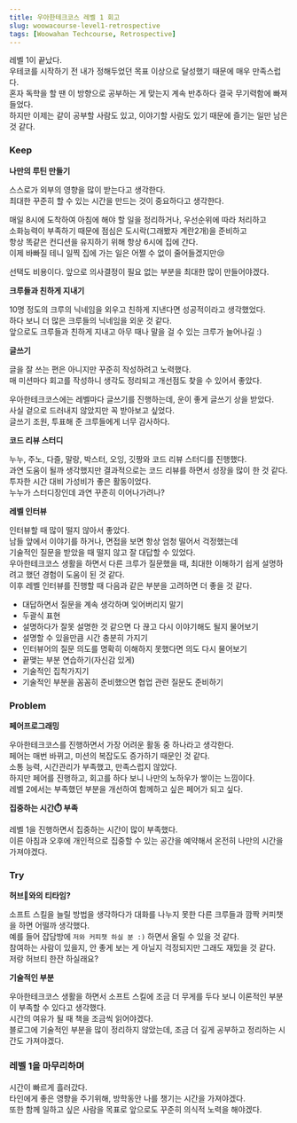 ```yaml
---
title: 우아한테크코스 레벨 1 회고
slug: woowacourse-level1-retrospective
tags: [Woowahan Techcourse, Retrospective]
---
```


레벨 1이 끝났다.  
우테코를 시작하기 전 내가 정해두었던 목표 이상으로 달성했기 때문에 매우 만족스럽다.  
혼자 독학을 할 땐 이 방향으로 공부하는 게 맞는지 계속 반추하다 결국 무기력함에 빠져들었다.  
하지만 이제는 같이 공부할 사람도 있고, 이야기할 사람도 있기 때문에 즐기는 일만 남은 것 같다.  

### Keep

**나만의 루틴 만들기**  

스스로가 외부의 영향을 많이 받는다고 생각한다.  
최대한 꾸준히 할 수 있는 시간을 만드는 것이 중요하다고 생각한다.  

매일 8시에 도착하여 아침에 해야 할 일을 정리하거나, 우선순위에 따라 처리하고  
소화능력이 부족하기 때문에 점심은 도시락(그래봤자 계란2개)을 준비하고  
항상 똑같은 컨디션을 유지하기 위해 항상 6시에 집에 간다.  
이제 바빠질 테니 일찍 집에 가는 일은 어쩔 수 없이 줄어들겠지만😢  

선택도 비용이다. 앞으로 의사결정이 필요 없는 부분을 최대한 많이 만들어야겠다.  

**크루들과 친하게 지내기**  

10명 정도의 크루의 닉네임을 외우고 친하게 지낸다면 성공적이라고 생각했었다.  
하다 보니 더 많은 크루들의 닉네임을 외운 것 같다.  
앞으로도 크루들과 친하게 지내고 아무 때나 말을 걸 수 있는 크루가 늘어나길 :)  

**글쓰기**  

글을 잘 쓰는 편은 아니지만 꾸준히 작성하려고 노력했다.  
매 미션마다 회고를 작성하니 생각도 정리되고 개선점도 찾을 수 있어서 좋았다.  

우아한테크코스에는 레벨마다 글쓰기를 진행하는데, 운이 좋게 글쓰기 상을 받았다.  
사실 겉으로 드러내지 않았지만 꼭 받아보고 싶었다.  
글쓰기 조원, 투표해 준 크루들에게 너무 감사하다.  

**코드 리뷰 스터디**  

누누, 주노, 다즐, 말랑, 박스터, 오잉, 깃짱와 코드 리뷰 스터디를 진행했다.  
과연 도움이 될까 생각했지만 결과적으로는 코드 리뷰를 하면서 성장을 많이 한 것 같다.  
투자한 시간 대비 가성비가 좋은 활동이었다.  
누누가 스터디장인데 과연 꾸준히 이어나가려나?  

**레벨 인터뷰**

인터뷰할 때 많이 떨지 않아서 좋았다.  
남들 앞에서 이야기를 하거나, 면접을 보면 항상 엄청 떨어서 걱정했는데  
기술적인 질문을 받았을 때 떨지 않고 잘 대답할 수 있었다.  
우아한테크코스 생활을 하면서 다른 크루가 질문했을 때, 최대한 이해하기 쉽게 설명하려고 했던 경험이 도움이 된 것 같다.  
이후 레벨 인터뷰를 진행할 때 다음과 같은 부분을 고려하면 더 좋을 것 같다.  
- 대답하면서 질문을 계속 생각하며 잊어버리지 말기  
- 두괄식 표현
- 설명하다가 잘못 설명한 것 같으면 다 끊고 다시 이야기해도 될지 물어보기  
- 설명할 수 있을만큼 시간 충분히 가지기
- 인터뷰어의 질문 의도를 명확히 이해하지 못했다면 의도 다시 물어보기
- 끝맺는 부분 연습하기(자신감 있게)
- 기술적인 집착가지기
- 기술적인 부분을 꼼꼼히 준비했으면 협업 관련 질문도 준비하기

### Problem

**페어프로그래밍**  

우아한테크코스를 진행하면서 가장 어려운 활동 중 하나라고 생각한다.  
페어는 매번 바뀌고, 미션의 복잡도도 증가하기 때문인 것 같다.  
소통 능력, 시간관리가 부족했고, 만족스럽지 않았다.  
하지만 페어를 진행하고, 회고를 하다 보니 나만의 노하우가 쌓이는 느낌이다.  
레벨 2에서는 부족했던 부분을 개선하여 함께하고 싶은 페어가 되고 싶다.  

**집중하는 시간⏱️ 부족**  

레벨 1을 진행하면서 집중하는 시간이 많이 부족했다.  
이른 아침과 오후에 개인적으로 집중할 수 있는 공간을 예약해서 온전히 나만의 시간을 가져야겠다.  

### Try

**허브🌿와의 티타임?**  

소프트 스킬을 늘릴 방법을 생각하다가 대화를 나누지 못한 다른 크루들과 깜짝 커피챗을 하면 어떨까 생각했다.  
예를 들어 잡담방에 `저와 커피챗 하실 분 :)` 하면서 올릴 수 있을 것 같다.  
참여하는 사람이 있을지, 안 좋게 보는 게 아닐지 걱정되지만 그래도 재밌을 것 같다.  
저랑 허브티 한잔 하실래요?  

**기술적인 부분**  

우아한테크코스 생활을 하면서 소프트 스킬에 조금 더 무게를 두다 보니 이론적인 부분이 부족할 수 있다고 생각했다.  
시간의 여유가 될 때 책을 조금씩 읽어야겠다.  
블로그에 기술적인 부분을 많이 정리하지 않았는데, 조금 더 깊게 공부하고 정리하는 시간도 가져야겠다.  

### 레벨 1을 마무리하며  

시간이 빠르게 흘러갔다.  
타인에게 좋은 영향을 주기위해, 방학동안 나를 챙기는 시간을 가져야겠다.  
또한 함께 일하고 싶은 사람을 목표로 앞으로도 꾸준히 의식적 노력을 해야겠다.  